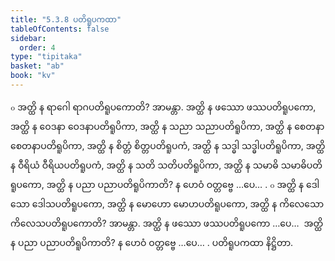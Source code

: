 ```yaml
---
title: "5.3.8 ပတိရူပကထာ"
tableOfContents: false
sidebar:
  order: 4
type: "tipitaka"
basket: "ab"
book: "kv"
---
```



<DynamicBreadcrumb />

<Division number="915" book="kv" e="ch" v="32" p="452">

<Paragraph number="2789" book="kv">
๐ အတ္ထိ န ရာဂေါ ရာဂပတိရူပကောတိ? အာမန္တာ. အတ္ထိ န ဖဿော ဖဿပတိရူပကော, အတ္ထိ န ဝေဒနာ ဝေဒနာပတိရူပိကာ, အတ္ထိ န သညာ သညာပတိရူပိကာ, အတ္ထိ န စေတနာ စေတနာပတိရူပိကာ, အတ္ထိ န စိတ္တံ စိတ္တပတိရူပကံ, အတ္ထိ န သဒ္ဓါ သဒ္ဓါပတိရူပိကာ, အတ္ထိ န ဝီရိယံ ဝီရိယပတိရူပကံ, အတ္ထိ န သတိ သတိပတိရူပိကာ, အတ္ထိ န သမာဓိ သမာဓိပတိရူပကော, အတ္ထိ န ပညာ ပညာပတိရူပိကာတိ? န ဟေဝံ ဝတ္တဗ္ဗေ …ပေ… .
</Paragraph>

</Division>
<Division number="916" book="kv" e="ch" v="32" p="453">

<Paragraph number="2790" book="kv">
๐ အတ္ထိ န ဒေါသော ဒေါသပတိရူပကော, အတ္ထိ န မောဟော မောဟပတိရူပကော, အတ္ထိ န ကိလေသော ကိလေသပတိရူပကောတိ? အာမန္တာ. အတ္ထိ န ဖဿော ဖဿပတိရူပကော …ပေ…  အတ္ထိ န ပညာ ပညာပတိရူပိကာတိ? န ဟေဝံ ဝတ္တဗ္ဗေ …ပေ… .

</Paragraph>
</Division>

<Paragraph number="2791" type="center" book="kv">
ပတိရူပကထာ နိဋ္ဌိတာ.
</Paragraph>